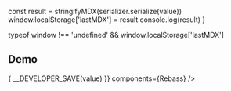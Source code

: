 

  const result = stringifyMDX(serializer.serialize(value))
  window.localStorage['lastMDX'] = result
  console.log(result)
}

  typeof window !== 'undefined' && window.localStorage['lastMDX']

## Demo

<div style={{ maxWidth: '48em', margin: '40px auto' }}>
  <Editor
    initialValue={initialValue}
    onChange={({ title, value, emoji }) => {
      __DEVELOPER_SAVE(value)
    }}
    components={Rebass}
  />
</div>
